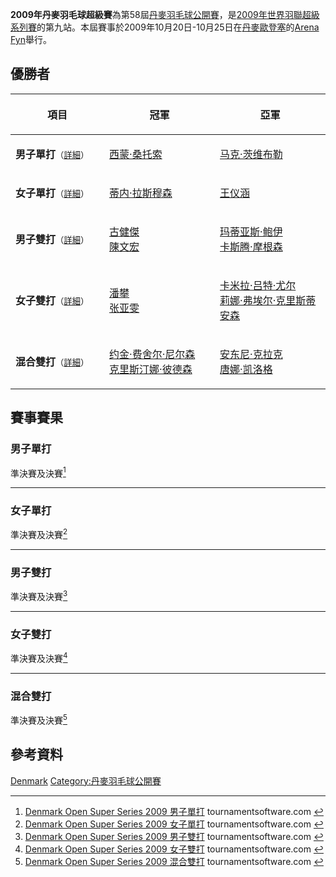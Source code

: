 {{noteTA
|G1=Badminton
|1=zh:歐登塞; zh-tw:奧登斯;
}}
{{infobox badminton event
|name           = 2009年丹麥羽毛球超級賽
|image          =
|size           = 
|caption        =
|dates          = 2009年10月20日－10月25日
|number_edition = 第58屆
|level          = 2B
|prize_money    = 20萬美元
|other          =
|location       = {{DEN}}[[歐登塞|歐登塞]]
|venue          = [[Arena_Fyn|Arena Fyn]]
|previous       = 2008年丹麥羽毛球超級賽
|next           = 2010年丹麥羽毛球超級賽
}}
'''2009年丹麥羽毛球超級賽'''為第58屆[[丹麥羽毛球公開賽|丹麥羽毛球公開賽]]，是[[2009年世界羽聯超級系列賽|2009年世界羽聯超級系列賽]]的第九站。本屆賽事於2009年10月20日-10月25日在[[丹麥|丹麥]][[歐登塞|歐登塞]]的[[Arena_Fyn|Arena Fyn]]舉行。

== 優勝者 ==
{| class=wikitable style="font-size:small"
!width="200"|項目
!width="250"|冠軍
!width="250"|亞軍
|-
|'''男子單打'''<small>（[[#男子單打|詳細]]）</small>
|{{flagicon|INA}} [[西蒙·桑托索|西蒙·桑托索]]
|{{flagicon|GER}} [[马克·茨维布勒|马克·茨维布勒]]
|-
|'''女子單打'''<small>（[[#女子單打|詳細]]）</small>
|{{flagicon|DEN}} [[蒂内·拉斯穆森|蒂内·拉斯穆森]]
|{{flagicon|CHN}} [[王仪涵|王仪涵]]
|-
|'''男子雙打'''<small>（[[#男子雙打|詳細]]）</small>
|{{flagicon|MAS}} [[古健傑|古健傑]]<br/>{{flagicon|MAS}} [[陳文宏_(羽毛球運動員)|陳文宏]]
|{{flagicon|DEN}} [[玛蒂亚斯·鲍伊|玛蒂亚斯·鲍伊]]<br/>{{flagicon|DEN}} [[卡斯腾·摩根森|卡斯腾·摩根森]]
|-
|'''女子雙打'''<small>（[[#女子雙打|詳細]]）</small>
|{{flagicon|CHN}} [[潘攀|潘攀]]<br/>{{flagicon|CHN}} [[张亚雯|张亚雯]]
|{{flagicon|DEN}} [[卡米拉·吕特·尤尔|卡米拉·吕特·尤尔]]<br/>{{flagicon|DEN}} [[莉娜·弗埃尔·克里斯蒂安森|莉娜·弗埃尔·克里斯蒂安森]]
|-
|'''混合雙打'''<small>（[[#混合雙打|詳細]]）</small>
|{{flagicon|DEN}} [[约金·费舍尔·尼尔森|约金·费舍尔·尼尔森]]<br/>{{flagicon|DEN}} [[克里斯汀娜·彼德森|克里斯汀娜·彼德森]]
|{{flagicon|ENG}} [[安东尼·克拉克|安东尼·克拉克]]<br/>{{flagicon|ENG}} [[唐娜·凯洛格|唐娜·凯洛格]]
|}

== 賽事賽果 ==
=== 男子單打 ===
;準決賽及決賽<ref name="MS">[http://tournamentsoftware.com/sport/draw.aspx?id=DC4CD6A1-2500-4DC4-876C-1E2062DA09FD&draw=39 Denmark Open Super Series 2009 男子單打] {{Wayback|url=http://tournamentsoftware.com/sport/draw.aspx?id=DC4CD6A1-2500-4DC4-876C-1E2062DA09FD&draw=39 |date=20171003091355 }} tournamentsoftware.com {{en}}</ref>
{{4TeamBracket-Tennis3-v2
| team-width=200
| RD1-seed1=7
| RD1-team1={{flagicon|DEN}} [[简·奥·约根森|简·奥·约根森]]
| RD1-score1-1=13
| RD1-score1-2=13
| RD1-score1-3=
| RD1-seed2=5
| RD1-team2='''{{flagicon|INA}} [[西蒙·桑托索|西蒙·桑托索]]
| RD1-score2-1='''21
| RD1-score2-2='''21
| RD1-score2-3=

| RD1-seed3=
| RD1-team3='''{{flagicon|GER}} [[马克·茨维布勒|马克·茨维布勒]]
| RD1-score3-1='''21
| RD1-score3-2=16
| RD1-score3-3='''21
| RD1-seed4=2
| RD1-team4={{flagicon|INA}} [[索尼·昆科罗|索尼·昆科罗]]
| RD1-score4-1=10
| RD1-score4-2='''21
| RD1-score4-3=15

| RD2-seed1=5
| RD2-team1='''{{flagicon|INA}} [[西蒙·桑托索|西蒙·桑托索]]
| RD2-score1-1='''21
| RD2-score1-2='''21
| RD2-score1-3=
| RD2-seed2=
| RD2-team2={{flagicon|GER}} [[马克·茨维布勒|马克·茨维布勒]]
| RD2-score2-1=14
| RD2-score2-2=6
| RD2-score2-3=
}}
----
=== 女子單打 ===
;準決賽及決賽<ref name="WS">[http://tournamentsoftware.com/sport/draw.aspx?id=DC4CD6A1-2500-4DC4-876C-1E2062DA09FD&draw=41 Denmark Open Super Series 2009 女子單打] {{Wayback|url=http://tournamentsoftware.com/sport/draw.aspx?id=DC4CD6A1-2500-4DC4-876C-1E2062DA09FD&draw=41 |date=20171003083211 }} tournamentsoftware.com {{en}}</ref>
{{4TeamBracket-Tennis3-v2
| team-width=200
| RD1-seed1=1
| RD1-team1='''{{flagicon|CHN}} [[王仪涵|王仪涵]]
| RD1-score1-1='''21
| RD1-score1-2=19
| RD1-score1-3='''21
| RD1-seed2=
| RD1-team2={{flagicon|JPN}} [[廣瀨榮理子|廣瀨榮理子]]
| RD1-score2-1=13
| RD1-score2-2='''21
| RD1-score2-3=11

| RD1-seed3=
| RD1-team3={{flagicon|NED}} [[姚洁|姚洁]]
| RD1-score3-1=18
| RD1-score3-2=14
| RD1-score3-3=
| RD1-seed4=2
| RD1-team4='''{{flagicon|DEN}} [[蒂内·拉斯穆森|蒂内·拉斯穆森]]
| RD1-score4-1='''21
| RD1-score4-2='''21
| RD1-score4-3=

| RD2-seed1=1
| RD2-team1={{flagicon|CHN}} [[王仪涵|王仪涵]]
| RD2-score1-1=18
| RD2-score1-2='''21
| RD2-score1-3=14
| RD2-seed2=2
| RD2-team2='''{{flagicon|DEN}} [[蒂内·拉斯穆森|蒂内·拉斯穆森]]
| RD2-score2-1='''21
| RD2-score2-2=19
| RD2-score2-3='''21
}}
----

=== 男子雙打 ===
;準決賽及決賽<ref name="MD">[http://tournamentsoftware.com/sport/draw.aspx?id=DC4CD6A1-2500-4DC4-876C-1E2062DA09FD&draw=43 Denmark Open Super Series 2009 男子雙打] {{Wayback|url=http://tournamentsoftware.com/sport/draw.aspx?id=DC4CD6A1-2500-4DC4-876C-1E2062DA09FD&draw=43 |date=20171003090131 }} tournamentsoftware.com {{en}}</ref>
{{4TeamBracket-Tennis3-v2
| team-width=200
| RD1-seed1=1
| RD1-team1={{flagicon|INA}} [[马尔基斯·基多|马尔基斯·基多]]<br/> {{flagicon|INA}} [[亨德拉·塞蒂亚万|亨德拉·塞蒂亚万]]
| RD1-score1-1=16
| RD1-score1-2=19
| RD1-score1-3=
| RD1-seed2=3
| RD1-team2='''{{flagicon|DEN}} [[玛蒂亚斯·鲍伊|玛蒂亚斯·鲍伊]]<br/> {{flagicon|DEN}} [[卡斯腾·摩根森|卡斯腾·摩根森]]
| RD1-score2-1='''21
| RD1-score2-2='''21
| RD1-score2-3=

| RD1-seed3=
| RD1-team3={{flagicon|CHN}} [[孙君杰|孙君杰]]<br/> {{flagicon|CHN}} [[陶嘉明|陶嘉明]]
| RD1-score3-1=14
| RD1-score3-2=16
| RD1-score3-3=
| RD1-seed4=2
| RD1-team4='''{{flagicon|MAS}} [[古健傑|古健傑]]<br/> {{flagicon|MAS}} [[陳文宏_(羽毛球運動員)|陳文宏]]
| RD1-score4-1='''21
| RD1-score4-2='''21
| RD1-score4-3=

| RD2-seed1=3
| RD2-team1={{flagicon|DEN}} [[玛蒂亚斯·鲍伊|玛蒂亚斯·鲍伊]]<br/> {{flagicon|DEN}} [[卡斯腾·摩根森|卡斯腾·摩根森]]
| RD2-score1-1='''22
| RD2-score1-2=14
| RD2-score1-3=17
| RD2-seed2=2
| RD2-team2='''{{flagicon|MAS}} [[古健傑|古健傑]]<br/> {{flagicon|MAS}} [[陳文宏_(羽毛球運動員)|陳文宏]]
| RD2-score2-1=20
| RD2-score2-2='''21
| RD2-score2-3='''21
}}
----
=== 女子雙打 ===
;準決賽及決賽<ref name="WD">[http://tournamentsoftware.com/sport/draw.aspx?id=DC4CD6A1-2500-4DC4-876C-1E2062DA09FD&draw=45 Denmark Open Super Series 2009 女子雙打] tournamentsoftware.com {{en}}</ref>
{{4TeamBracket-Tennis3-v2
| team-width=200
| RD1-seed1=6
| RD1-team1='''{{flagicon|CHN}} [[潘攀|潘攀]]<br/> {{flagicon|CHN}} [[张亚雯|张亚雯]]
| RD1-score1-1='''21
| RD1-score1-2='''21
| RD1-score1-3=
| RD1-seed2=
| RD1-team2={{flagicon|MAC}} [[張丹_(羽毛球運動員)|張丹]]<br/> {{flagicon|MAC}} [[張之博|張之博]]
| RD1-score2-1=15
| RD1-score2-2=15
| RD1-score2-3=

| RD1-seed3=
| RD1-team3={{flagicon|JPN}} [[松尾靜香|松尾靜香]]<br/> {{flagicon|JPN}} [[內藤真實|內藤真實]]
| RD1-score3-1='''21
| RD1-score3-2=18
| RD1-score3-3=19
| RD1-seed4=2
| RD1-team4='''{{flagicon|DEN}} [[卡米拉·吕特·尤尔|卡米拉·吕特·尤尔]]<br/> {{flagicon|DEN}} [[莉娜·弗埃尔·克里斯蒂安森|莉娜·弗埃尔·克里斯蒂安森]]
| RD1-score4-1=19
| RD1-score4-2='''21
| RD1-score4-3='''21

| RD2-seed1=6
| RD2-team1='''{{flagicon|CHN}} [[潘攀|潘攀]]<br/> {{flagicon|CHN}} [[张亚雯|张亚雯]]
| RD2-score1-1='''22
| RD2-score1-2=18
| RD2-score1-3='''21
| RD2-seed2=2
| RD2-team2={{flagicon|DEN}} [[卡米拉·吕特·尤尔|卡米拉·吕特·尤尔]]<br/> {{flagicon|DEN}} [[莉娜·弗埃尔·克里斯蒂安森|莉娜·弗埃尔·克里斯蒂安森]]
| RD2-score2-1=20
| RD2-score2-2='''21
| RD2-score2-3=12
}}
----
=== 混合雙打 ===
;準決賽及決賽<ref name="XD">[http://tournamentsoftware.com/sport/draw.aspx?id=DC4CD6A1-2500-4DC4-876C-1E2062DA09FD&draw=46 Denmark Open Super Series 2009 混合雙打] {{Wayback|url=http://tournamentsoftware.com/sport/draw.aspx?id=DC4CD6A1-2500-4DC4-876C-1E2062DA09FD&draw=46 |date=20171003090324 }} tournamentsoftware.com {{en}}</ref>
{{4TeamBracket-Tennis3-v2
| team-width=200
| RD1-seed1=6
| RD1-team1={{flagicon|CHN}} [[陶嘉明|陶嘉明]]<br/> {{flagicon|CHN}} [[张亚雯|张亚雯]]
| RD1-score1-1=18
| RD1-score1-2=17
| RD1-score1-3=
| RD1-seed2=7
| RD1-team2='''{{flagicon|ENG}} [[安东尼·克拉克|安东尼·克拉克]]<br/> {{flagicon|ENG}} [[唐娜·凯洛格|唐娜·凯洛格]]
| RD1-score2-1='''21
| RD1-score2-2='''21
| RD1-score2-3=

| RD1-seed3=
| RD1-team3={{flagicon|POL}} [[罗伯特·马特斯亚克|罗伯特·马特斯亚克]]<br/> {{flagicon|POL}} [[娜蒂斯达·希尔巴|娜蒂斯达·希尔巴]]
| RD1-score3-1=18
| RD1-score3-2='''21
| RD1-score3-3=21
| RD1-seed4=2
| RD1-team4='''{{flagicon|DEN}} [[约金·费舍尔·尼尔森|约金·费舍尔·尼尔森]]<br/> {{flagicon|DEN}} [[克里斯汀娜·彼德森|克里斯汀娜·彼德森]]
| RD1-score4-1='''21
| RD1-score4-2=19
| RD1-score4-3='''23

| RD2-seed1=7
| RD2-team1={{flagicon|ENG}} [[安东尼·克拉克|安东尼·克拉克]]<br/> {{flagicon|ENG}} [[唐娜·凯洛格|唐娜·凯洛格]]
| RD2-score1-1=16
| RD2-score1-2='''27
| RD2-score1-3=17
| RD2-seed2=2
| RD2-team2='''{{flagicon|DEN}} [[约金·费舍尔·尼尔森|约金·费舍尔·尼尔森]]<br/> {{flagicon|DEN}} [[克里斯汀娜·彼德森|克里斯汀娜·彼德森]]
| RD2-score2-1='''21
| RD2-score2-2=25
| RD2-score2-3='''21
}}

== 參考資料 ==
{{Reflist}}

{{2009年世界羽聯超級系列賽}}

[[Category:2009年世界羽聯超級系列賽|Denmark]]
[[Category:丹麥羽毛球公開賽|Category:丹麥羽毛球公開賽]]